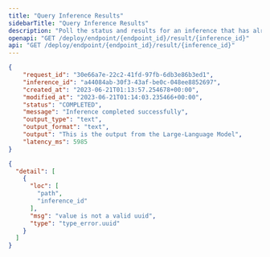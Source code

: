 ```yaml
---
title: "Query Inference Results"
sidebarTitle: "Query Inference Results"
description: "Poll the status and results for an inference that has already started."
openapi: "GET /deploy/endpoint/{endpoint_id}/result/{inference_id}"
api: "GET /deploy/endpoint/{endpoint_id}/result/{inference_id}"
---
```


<ResponseExample>

```json Response
{
    "request_id": "30e66a7e-22c2-41fd-97fb-6db3e86b3ed1",
    "inference_id": "a44084ab-30f3-43af-be0c-048ee8852697",
    "created_at": "2023-06-21T01:13:57.254678+00:00",
    "modified_at": "2023-06-21T01:14:03.235466+00:00",
    "status": "COMPLETED",
    "message": "Inference completed successfully",
    "output_type": "text",
    "output_format": "text",
    "output": "This is the output from the Large-Language Model",
    "latency_ms": 5985
}
```


  ```json Validation Error
  {
    "detail": [
      {
        "loc": [
          "path",
          "inference_id"
        ],
        "msg": "value is not a valid uuid",
        "type": "type_error.uuid"
      }
    ]
  }
  ```


</ResponseExample>